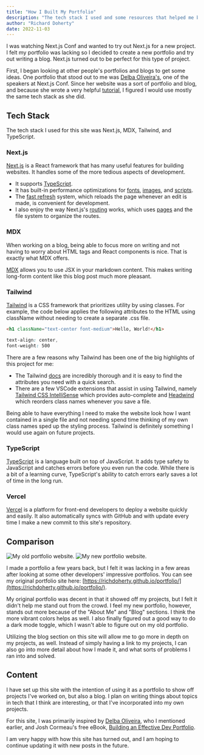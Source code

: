 ```yaml
---
title: "How I Built My Portfolio"
description: "The tech stack I used and some resources that helped me build this site."
author: "Richard Doherty"
date: 2022-11-03
---
```


I was watching Next.js Conf and wanted to try out Next.js for a new project. I felt my portfolio was lacking so
I decided to create a new portfolio and try out writing a blog. Next.js turned out to be perfect for this type of project.

First, I began looking at other people's portfolios and blogs to get some ideas.
One portfolio that stood out to me was [Delba Oliveira's](https://delba.dev/), one of the speakers at Next.js Conf.
Since her website was a sort of portfolio and blog, and because she wrote a very helpful [tutorial](https://delba.dev/blog/how-i-built-my-website-with-nextjs),
I figured I would use mostly the same tech stack as she did.

## Tech Stack

The tech stack I used for this site was Next.js, MDX, Tailwind, and TypeScript.

### Next.js

[Next.js](https://nextjs.org/) is a React framework that has many useful features for building websites. It handles some of the more tedious aspects of development.

-   It supports [TypeScript](https://nextjs.org/docs/basic-features/typescript).
-   It has built-in performance optimizations for [fonts](https://nextjs.org/docs/basic-features/font-optimization), [images](https://nextjs.org/docs/basic-features/image-optimization), and [scripts](https://nextjs.org/docs/basic-features/script).
-   The [fast refresh](https://nextjs.org/docs/basic-features/fast-refresh) system, which reloads the page whenever an edit is made, is convenient for development.
-   I also enjoy the way Next.js's [routing](https://nextjs.org/docs/routing/introduction) works, which uses [pages](https://nextjs.org/docs/basic-features/pages) and the file system to organize the routes.

### MDX

When working on a blog, being able to focus more on writing and not having to worry about HTML tags and React components is nice. That is exactly what MDX offers.

[MDX](https://mdxjs.com/) allows you to use JSX in your markdown content. This makes writing long-form content like this blog post much more pleasant.

### Tailwind

[Tailwind](https://tailwindcss.com/) is a CSS framework that prioritizes utility by using classes. For example, the code below applies the following attributes to the HTML using className without needing to create a separate .css file.

```html title="html"
<h1 className="text-center font-medium">Hello, World!</h1>
```

```css title="css"
text-align: center,
font-weight: 500
```

There are a few reasons why Tailwind has been one of the big highlights of this project for me:

-   The Tailwind [docs](https://tailwindcss.com/docs/installation) are incredibly thorough and it is easy to find the attributes you need with a quick search.
-   There are a few VSCode extensions that assist in using Tailwind, namely
    [Tailwind CSS IntelliSense](https://marketplace.visualstudio.com/items?itemName=bradlc.vscode-tailwindcss) which provides auto-complete
    and [Headwind](https://marketplace.visualstudio.com/items?itemName=heybourn.headwind) which reorders class names whenever you save a file.

Being able to have everything I need to make the website look how I want contained in a single file and not needing spend time thinking of my own class names sped up the styling
process. Tailwind is definitely something I would use again on future projects.

### TypeScript

[TypeScript](https://www.typescriptlang.org/) is a language built on top of JavaScript. It adds type safety to JavaScript and catches errors before you even run the code.
While there is a bit of a learning curve, TypeScript's ability to catch errors early saves a lot of time in the long run.

### Vercel

[Vercel](https://vercel.com/) is a platform for front-end developers to deploy a website quickly and easily. It also automatically syncs with GitHub and with update
every time I make a new commit to this site's repository.

## Comparison

<div className="grid grid-cols-1 mx-auto md:grid-cols-2">
    <Img
        src="/images/how-i-built-my-portfolio-img/old-portfolio.png"
        alt="My old portfolio website."
        width={480}
        height={546}
    />
    <Img
        src="/images/how-i-built-my-portfolio-img/new-portfolio.png"
        alt="My new portfolio website."
        width={1903}
        height={1451}
    />
</div>

I made a portfolio a few years back, but I felt it was lacking in a few areas after looking at some other developers' impressive portfolios.
You can see my original portfolio site here: [https://richdoherty.github.io/portfolio/](https://richdoherty.github.io/portfolio/).

My original portfolio was decent in that it showed off my projects, but I felt it didn't help me stand out from the crowd. I feel my new portfolio, however,
stands out more because of the "About Me" and "Blog" sections. I think the more vibrant colors helps as well. I also finally figured out a good way to do
a dark mode toggle, which I wasn't able to figure out on my old portfolio.

Utilizing the blog section on this site will allow me to go more in depth on my projects, as well. Instead of simply having a link to my projects, I can also go into
more detail about how I made it, and what sorts of problems I ran into and solved.

## Content

I have set up this site with the intention of using it as a portfolio to show off projects I've worked on, but also a blog. I plan on writing things about topics in tech
that I think are interesting, or that I've incorporated into my own projects.

For this site, I was primarily inspired by [Delba Oliveira](https://delba.dev/), who I mentioned earlier, and Josh Cormeau's free eBook,
[Building an Effective Dev Portfolio](https://www.joshwcomeau.com/effective-portfolio/).

I am very happy with how this site has turned out, and I am hoping to continue updating it with new posts in the future.
